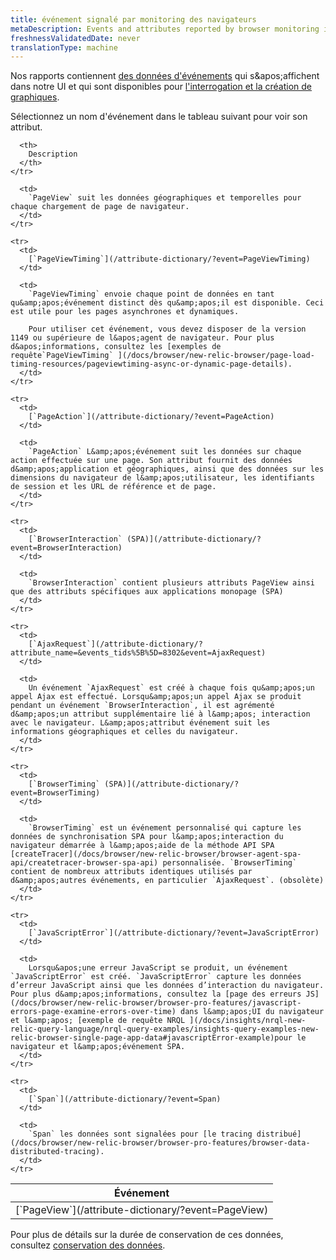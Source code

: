 ```yaml
---
title: événement signalé par monitoring des navigateurs
metaDescription: Events and attributes reported by browser monitoring in New Relic.
freshnessValidatedDate: never
translationType: machine
---
```


Nos [<InlinePopover type="browser" />](/docs/browser/browser-monitoring/getting-started/introduction-browser-monitoring)rapports contiennent [des données d&apos;événements](/docs/using-new-relic/data/understand-data/new-relic-data-types#event-data) qui s&amp;apos;affichent dans notre UI et qui sont disponibles pour [l&apos;interrogation et la création de graphiques](/docs/using-new-relic/data/understand-data/query-new-relic-data).

Sélectionnez un nom d&apos;événement dans le tableau suivant pour voir son attribut.

<table>
  <thead>
    <tr>
      <th style={{ width: "250px" }}>
        Événement
      </th>

      <th>
        Description
      </th>
    </tr>
  </thead>

  <tbody>
    <tr>
      <td>
        [`PageView`](/attribute-dictionary/?event=PageView)
      </td>

      <td>
        `PageView` suit les données géographiques et temporelles pour chaque chargement de page de navigateur.
      </td>
    </tr>

    <tr>
      <td>
        [`PageViewTiming`](/attribute-dictionary/?event=PageViewTiming)
      </td>

      <td>
        `PageViewTiming` envoie chaque point de données en tant qu&amp;apos;événement distinct dès qu&amp;apos;il est disponible. Ceci est utile pour les pages asynchrones et dynamiques.

        Pour utiliser cet événement, vous devez disposer de la version 1149 ou supérieure de l&apos;agent de navigateur. Pour plus d&apos;informations, consultez les [exemples de requête`PageViewTiming` ](/docs/browser/new-relic-browser/page-load-timing-resources/pageviewtiming-async-or-dynamic-page-details).
      </td>
    </tr>

    <tr>
      <td>
        [`PageAction`](/attribute-dictionary/?event=PageAction)
      </td>

      <td>
        `PageAction` L&amp;apos;événement suit les données sur chaque action effectuée sur une page. Son attribut fournit des données d&amp;apos;application et géographiques, ainsi que des données sur les dimensions du navigateur de l&amp;apos;utilisateur, les identifiants de session et les URL de référence et de page.
      </td>
    </tr>

    <tr>
      <td>
        [`BrowserInteraction` (SPA)](/attribute-dictionary/?event=BrowserInteraction)
      </td>

      <td>
        `BrowserInteraction` contient plusieurs attributs PageView ainsi que des attributs spécifiques aux applications monopage (SPA)
      </td>
    </tr>

    <tr>
      <td>
        [`AjaxRequest`](/attribute-dictionary/?attribute_name=&events_tids%5B%5D=8302&event=AjaxRequest)
      </td>

      <td>
        Un événement `AjaxRequest` est créé à chaque fois qu&amp;apos;un appel Ajax est effectué. Lorsqu&amp;apos;un appel Ajax se produit pendant un événement `BrowserInteraction`, il est agrémenté d&amp;apos;un attribut supplémentaire lié à l&amp;apos; interaction avec le navigateur. L&amp;apos;attribut événement suit les informations géographiques et celles du navigateur.
      </td>
    </tr>

    <tr>
      <td>
        [`BrowserTiming` (SPA)](/attribute-dictionary/?event=BrowserTiming)
      </td>

      <td>
        `BrowserTiming` est un événement personnalisé qui capture les données de synchronisation SPA pour l&amp;apos;interaction du navigateur démarrée à l&amp;apos;aide de la méthode API SPA [createTracer](/docs/browser/new-relic-browser/browser-agent-spa-api/createtracer-browser-spa-api) personnalisée. `BrowserTiming` contient de nombreux attributs identiques utilisés par d&amp;apos;autres événements, en particulier `AjaxRequest`. (obsolète)
      </td>
    </tr>

    <tr>
      <td>
        [`JavaScriptError`](/attribute-dictionary/?event=JavaScriptError)
      </td>

      <td>
        Lorsqu&apos;une erreur JavaScript se produit, un événement `JavaScriptError` est créé. `JavaScriptError` capture les données d’erreur JavaScript ainsi que les données d’interaction du navigateur. Pour plus d&amp;apos;informations, consultez la [page des erreurs JS](/docs/browser/new-relic-browser/browser-pro-features/javascript-errors-page-examine-errors-over-time) dans l&amp;apos;UI du navigateur et l&amp;apos; [exemple de requête NRQL ](/docs/insights/nrql-new-relic-query-language/nrql-query-examples/insights-query-examples-new-relic-browser-single-page-app-data#javascriptError-example)pour le navigateur et l&amp;apos;événement SPA.
      </td>
    </tr>

    <tr>
      <td>
        [`Span`](/attribute-dictionary/?event=Span)
      </td>

      <td>
        `Span` les données sont signalées pour [le tracing distribué](/docs/browser/new-relic-browser/browser-pro-features/browser-data-distributed-tracing).
      </td>
    </tr>
  </tbody>
</table>

Pour plus de détails sur la durée de conservation de ces données, consultez [conservation des données](/docs/data-apis/manage-data/manage-data-retention).